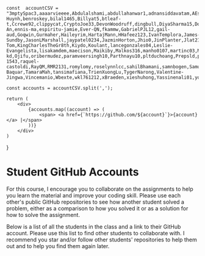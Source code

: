    const  accountCSV = "3mptySpac3,aaaarvieeee,Abdulalshami,abdullahanwar1,adnansiddavatam,AEssadi91,afern140,ahmadhmi,alexltyt,AnaJoselynAlarcon,andompun,AnthoynHo,antoniohernandezz,arantesmarcelo,aryan111354,Austin-Huynh,benroskey,bilal1465,Billyat5,btleaf-t,Ccrewe92,clippycat,CryptoJoe33,DevonWoodruff,dingbull,DiyaSharma15,DonyStark,DorianLaycock,DucPhatNg9a5,Duy-An,ennis-ma,espiritu-jamie,Ever-QN,fkammw,GabrielPJL12,gail-aud,Goqwin,Gurmaher,Haileyrim,HartajMann,HHafeez123,IvanTemplora,James-Sundby,JasonLMarshall,jaypatel0234,JazminHorton,Jhio0,JinPlanter,Jlat21,johnd959,jonahscott,karmdesai13,kelvinvu19,KennethDNKL,kevinchong92,KH-Tom,KingCharlesTheGr8th,Kiydo,Koulant,lancegonzales04,Leslie-Evangelista,lisakamdem,maecison,Maikiby,Malkos316,manho0107,martinc03,MattYackel,maxhui923,MichaelNGAN1201,mjmorelos,mojojoruiz,mosmee21,mudittpathak,MYasin99,nathanc726,Neo711,nishant-kd,Ojifu,oribermudez,paramveersingh10,Parthnayu10,pltduchoang,Prepsld,prit-1543,raquel-castoldi,RayQM,RMR2131,romylomy,roselynnlcc,sahilBhamani,samnbogen,SamuelKebert,Sarbjee,seanlam9282,ShaEugenio,Shahharsh5148,SourabhThakur01,Starviko,stephaniemartyna,SyedJawadRaza-Baquar,TamaraMah,tansimafiana,TrienXuongLu,TygerNarong,Valentine-Jingwa,Vincemanio,Wbexte,wkl761212,xBraeden,xieshuhong,Yassinenali01,yorklicode,Yushu0,ZachL54,Zainul884,ZeusEstrella,zoegoodwin";

    const accounts = accountCSV.split(',');

    return (
        <div>
            {accounts.map((account) => (
                <span> <a href={`https://github.com/${account}`}>{account}</a> |</span>
            ))}
        </div>
    )

}

# Student GitHub Accounts

For this course, I encourage you to collaborate on the assignments to help you learn the material and improve your coding skill. Please use each other's public GitHub repositories to see how another student solved a problem, either as a comparison to how you solved it or as a solution for how to solve the assignment.

Below is a list of all the students in the class and a link to their GitHub account. Please use this list to find other students to collaborate with. I recommend you star and/or follow other students' repositories to help them out and to help you find them again later.

<AccountLinks />
